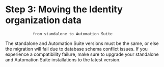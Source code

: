 ﻿# Step 3: Moving the Identity organization data
                from standalone to Automation Suite

The standalone and Automation Suite versions must be the same, or else the migration will fail due to database schema conflict issues. If you experience a compatibility failure, make sure to upgrade your standalone and Automation Suite installations to the latest version.
